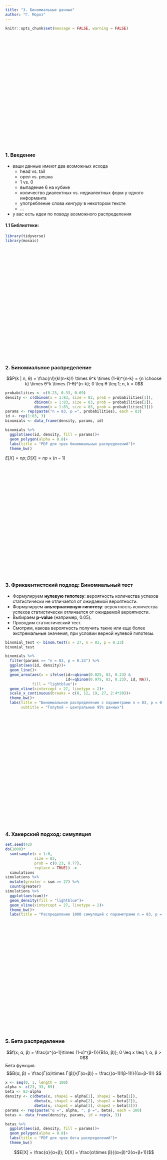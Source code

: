 ```yaml
---
title: "3. Биномиальные данные"
author: "Г. Мороз"
---
```


```r
knitr::opts_chunk$set(message = FALSE, warning = FALSE)
```

<style>
.parallax {
    /* The image used */
    background-image: url("3_coin.jpg");

    /* Set a specific height */
    min-height: 350px; 

    /* Create the parallax scrolling effect */
    background-attachment: fixed;
    background-position: center;
    background-repeat: no-repeat;
    background-size: auto;
}
</style>

<div class="parallax"></div>


### 1. Введение

* ваши данные имеют два возможных исхода
    * head vs.  tail
    * орел vs. решка
    * 1 vs. 0
    * выпадение 6 на кубике
    * количество диалектных vs. недиалектных форм у одного информанта
    * употребление слова _кенгуру_ в некотором тексте
    * ...
    
* у вас есть идеи по поводу возможного распределения

#### 1.1 Библиотеки:
```r
library(tidyverse)
library(mosaic)
```

<div class="parallax"></div>

### 2. Биномиальное  распределение

$$P(k | n, θ) = \frac{n!}{k!(n-k)!} \times θ^k \times (1-θ)^{n-k} =  {n \choose k} \times θ^k \times (1-θ)^{n-k}; 0 \leq θ \leq 1; n, k > 0$$

```r
probabilities <- c(0.23, 0.33, 0.69)
density <- c(dbinom(x = 1:83, size = 83, prob = probabilities[1]),
             dbinom(x = 1:83, size = 83, prob = probabilities[2]),
             dbinom(x = 1:83, size = 83, prob = probabilities[3]))
params <- rep(paste("n = 83, p =", probabilities), each = 83)
id <- rep(1:83, 3)
binomials <- data_frame(density, params, id)

binomials %>% 
  ggplot(aes(id, density, fill = params))+
  geom_polygon(alpha = 0.8)+
  labs(title = "PDF для трех биномиальных распределений")+
  theme_bw()
```

$E[X] = np; D[X] = np\times(n-1)$

<div class="parallax"></div>

### 3. Фриквентистский подход: Биномиальный тест

* Формулируем **нулевую гипотезу**: вероятность количества успехов статистически не отличается от ожидаемой вероятности.
* Формулируем **альтернативную гипотезу**: вероятность количества успехов статистически отличается от ожидаемой вероятности.
* Выбираем  **p-value** (например, 0.05).
* Проводим статистический тест.
* Смотрим, какова вероятность получить такие или еще более экстремальные значения, при условии верной нулевой гипотезы.

```r
binomial_test <- binom.test(x = 27, n = 83, p = 0.23)
binomial_test
```

```r
binomials %>% 
  filter(params == "n = 83, p = 0.23") %>% 
  ggplot(aes(id, density))+
  geom_line()+
  geom_area(aes(x = ifelse(id>=qbinom(0.025, 83, 0.23) &
                           id<=qbinom(0.975, 83, 0.23), id, NA)),
            fill = "lightblue")+
  geom_vline(xintercept = 27, linetype = 2)+
  scale_x_continuous(breaks = c(0, 12, 19, 27, 2:4*20))+
  theme_bw()+
  labs(title = "Биномиальное распределение с параметрами n = 83, p = 0.23",
       subtitle = "Голубой — центральные 95% данных")
```


<div class="parallax"></div>

### 4. Хакерский подход: симуляция
```r
set.seed(42)
do(1000)*
  sum(sample(x = 1:0, 
             size = 83, 
             prob = c(0.23, 0.77), 
             replace = TRUE)) ->
  simulations
simulations %>% 
  mutate(greater = sum >= 27) %>% 
  count(greater)
simulations %>% 
  ggplot(aes(sum))+
  geom_density(fill = "lightblue")+
  geom_vline(xintercept = 27, linetype = 2)+
  theme_bw()+
  labs(title = "Распределение 1000 симуляций с параметрами n = 83, p = 0.23")
```

<div class="parallax"></div>


### 5. Бета распределение

$$f(x; α, β) = \frac{x^{α-1}\times (1-x)^{β-1}}{B(α, β)}; 0 \leq x \leq 1; α, β > 0$$
Бета функция:
$$Β(α, β) = \frac{Γ(α)\times Γ(β)}{Γ(α+β)} = \frac{(α-1)!(β-1)!}{(α+β-1)!} $$

```r
x <- seq(0, 1, length = 100)
alpha <- c(23, 33, 69)
beta <- 83-alpha
density <- c(dbeta(x, shape1 = alpha[1], shape2 = beta[1]),
             dbeta(x, shape1 = alpha[2], shape2 = beta[2]),
             dbeta(x, shape1 = alpha[3], shape2 = beta[3]))
params <- rep(paste("α =", alpha, ", β =", beta), each = 100)
betas <- data_frame(density, params, id = rep(x, 3))

betas %>% 
  ggplot(aes(id, density, fill = params))+
  geom_polygon(alpha = 0.8)+
  labs(title = "PDF для трех бета распределений")+
  theme_bw()
```

$$Ε[X] = \frac{α}{α+β}; D[X] = \frac{α\times β}{(α+β)^2(α+β+1)}$$


<div class="parallax"></div>

### 6. Байесовский подход: 

$$P(θ|Data) = \frac{P(θ)\times P(Data|θ)}{P(Data)}$$

* P(Data|θ) --- likelihood
* P(θ) --- prior
* P(Data) --- evidence
* P(θ|Data) --- posterior

$$P(θ|Data) \propto P(θ)P(Data|θ)$$



<div class="parallax"></div>
